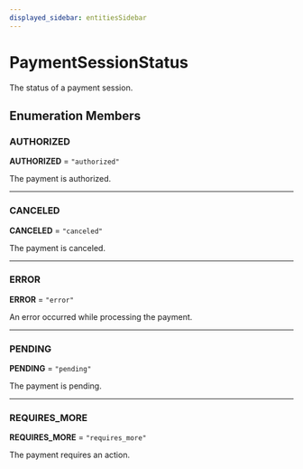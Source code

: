 ```yaml
---
displayed_sidebar: entitiesSidebar
---
```



# PaymentSessionStatus

The status of a payment session.

## Enumeration Members

### AUTHORIZED

 **AUTHORIZED** = `"authorized"`

The payment is authorized.

___

### CANCELED

 **CANCELED** = `"canceled"`

The payment is canceled.

___

### ERROR

 **ERROR** = `"error"`

An error occurred while processing the payment.

___

### PENDING

 **PENDING** = `"pending"`

The payment is pending.

___

### REQUIRES\_MORE

 **REQUIRES\_MORE** = `"requires_more"`

The payment requires an action.
